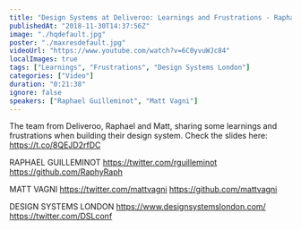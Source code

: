 ```yaml
---
title: "Design Systems at Deliveroo: Learnings and Frustrations - Raphael Guilleminot and Matt Vagni"
publishedAt: "2018-11-30T14:37:56Z"
image: "./hqdefault.jpg"
poster: "./maxresdefault.jpg"
videoUrl: "https://www.youtube.com/watch?v=6C0yvuWJc84"
localImages: true
tags: ["Learnings", "Frustrations", "Design Systems London"]
categories: ["Video"]
duration: "0:21:38"
ignore: false
speakers: ["Raphael Guilleminot", "Matt Vagni"]
---
```


The team from Deliveroo, Raphael and Matt, sharing some learnings and frustrations when building their design system.
Check the slides here: https://t.co/8QEJD2rfDC

RAPHAEL GUILLEMINOT
https://twitter.com/rguilleminot
https://github.com/RaphyRaph

MATT VAGNI
https://twitter.com/mattvagni
https://github.com/mattvagni

DESIGN SYSTEMS LONDON
https://www.designsystemslondon.com/
https://twitter.com/DSLconf
